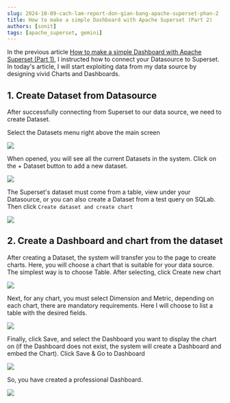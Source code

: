 ```yaml
---
slug: 2024-10-09-cach-lam-report-don-gian-bang-apache-superset-phan-2
title: How to make a simple Dashboard with Apache Superset (Part 2)
authors: [sonit]
tags: [apache_superset, gemini]
---
```


In the previous article [How to make a simple Dashboard with Apache Superset (Part 1)](/2024-10-05-cach-lam-report-don-gian-bang-apache-superset-phan-1), I instructed how to connect your Datasource to Superset. In today's article, I will start exploiting data from my data source by designing vivid Charts and Dashboards.

<!-- truncate -->

## 1. Create Dataset from Datasource

After successfully connecting from Superset to our data source, we need to create Dataset.

Select the Datasets menu right above the main screen

![](/img/screen-shot-2024-10-10-at-22.20.59.png)

When opened, you will see all the current Datasets in the system. Click on the + Dataset button to add a new dataset.

![](/img/screen-shot-2024-10-10-at-22.21.42.png)

The Superset's dataset must come from a table, view under your Datasource, or you can also create a Dataset from a test query on SQLab. Then click `Create dataset and create chart`

![](/img/screen-shot-2024-10-10-at-22.24.40.png)

## 2. Create a Dashboard and chart from the dataset

After creating a Dataset, the system will transfer you to the page to create charts. Here, you will choose a chart that is suitable for your data source. The simplest way is to choose Table. After selecting, click Create new chart

![](/img/screen-shot-2024-10-10-at-22.25.05.png)

Next, for any chart, you must select Dimension and Metric, depending on each chart, there are mandatory requirements. Here I will choose to list a table with the desired fields.

![](/img/screen-shot-2024-10-10-at-22.26.20.png)

Finally, click Save, and select the Dashboard you want to display the chart on (if the Dashboard does not exist, the system will create a Dashboard and embed the Chart). Click Save & Go to Dashboard

![](/img/screen-shot-2024-10-10-at-22.27.09.png)

So, you have created a professional Dashboard.

![](/img/screen-shot-2024-10-10-at-22.27.21.png)
